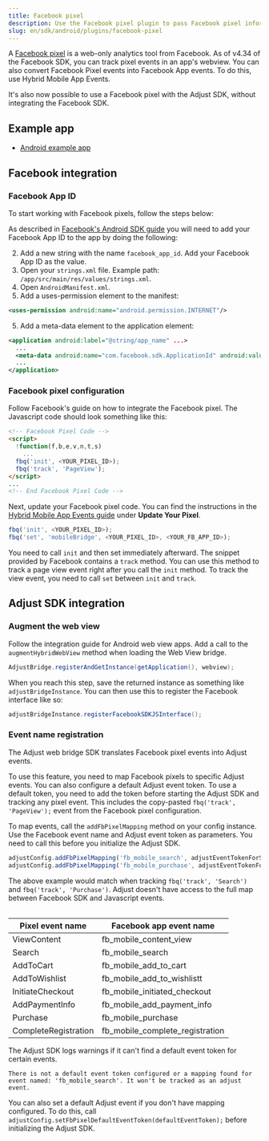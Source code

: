 ```yaml
---
title: Facebook pixel
description: Use the Facebook pixel plugin to pass Facebook pixel information to Adjust.
slug: en/sdk/android/plugins/facebook-pixel
---
```


A [Facebook pixel](https://www.facebook.com/business/help/952192354843755?id=1205376682832142) is a web-only analytics tool from Facebook. As of v4.34 of the Facebook SDK, you can track pixel events in an app's webview. You can also convert Facebook Pixel events into Facebook App events. To do this, use Hybrid Mobile App Events.

It's also now possible to use a Facebook pixel with the Adjust SDK, without integrating the Facebook SDK.

## Example app

-  [Android example app](https://github.com/adjust/android_sdk/tree/master/Adjust/example-app-fbpixel)

## Facebook integration

### Facebook App ID

To start working with Facebook pixels, follow the steps below:

As described in [Facebook's Android SDK guide](https://developers.facebook.com/docs/android/) you will need to add your Facebook App ID to the app by doing the following:

2. Add a new string with the name `facebook_app_id`. Add your Facebook App ID as the value.
1. Open your `strings.xml` file. Example path: `/app/src/main/res/values/strings.xml`.
3. Open `AndroidManifest.xml`.
4. Add a uses-permission element to the manifest:
```xml
<uses-permission android:name="android.permission.INTERNET"/>
```
5. Add a meta-data element to the application element:

```xml
<application android:label="@string/app_name" ...>
  ...
  <meta-data android:name="com.facebook.sdk.ApplicationId" android:value="@string/facebook_app_id"/>
  ...
</application>
```

### Facebook pixel configuration

Follow Facebook's guide on how to integrate the Facebook pixel. The Javascript code should look something like this:

```html
<!-- Facebook Pixel Code -->
<script>
  !function(f,b,e,v,n,t,s)
    ...
  fbq('init', <YOUR_PIXEL_ID>);
  fbq('track', 'PageView');
</script>
...
<!-- End Facebook Pixel Code -->
```

Next, update your Facebook pixel code. You can find the instructions in the [Hybrid Mobile App Events guide](https://developers.facebook.com/docs/app-events/hybrid-app-events) under **Update Your Pixel**.

```js
fbq('init', <YOUR_PIXEL_ID>);
fbq('set', 'mobileBridge', <YOUR_PIXEL_ID>, <YOUR_FB_APP_ID>);
```

<Callout type="important">

You need to call `init` and then set immediately afterward. The snippet provided by Facebook contains a `track` method. You can use this method to track a page view event right after you call the `init` method. To track the view event, you need to call `set` between `init` and `track`.

</Callout>

## Adjust SDK integration

### Augment the web view

Follow the integration guide for Android web view apps. Add a call to the `augmentHybridWebView` method when loading the Web View bridge.

```java
AdjustBridge.registerAndGetInstance(getApplication(), webview);
```

When you reach this step, save the returned instance as something like `adjustBridgeInstance`. You can then use this to register the Facebook interface like so:

```java
adjustBridgeInstance.registerFacebookSDKJSInterface();
```

### Event name registration

The Adjust web bridge SDK translates Facebook pixel events into Adjust events.

To use this feature, you need to map Facebook pixels to specific Adjust events. You can also configure a default Adjust event token. To use a default token, you need to add the token before starting the Adjust SDK and tracking any pixel event. This includes the copy-pasted `fbq('track', 'PageView');` event from the Facebook pixel configuration.

To map events, call the `addFbPixelMapping` method on your config instance. Use the Facebook event name and Adjust event token as parameters. You need to call this before you initialize the Adjust SDK.

```js
adjustConfig.addFbPixelMapping('fb_mobile_search', adjustEventTokenForSearch);
adjustConfig.addFbPixelMapping('fb_mobile_purchase', adjustEventTokenForPurchase);
```

<Callout type="note">

The above example would match when tracking `fbq('track', 'Search')` and `fbq('track', 'Purchase')`. Adjust doesn't have access to the full map between Facebook SDK and Javascript events.

</Callout>

<Table>

| Pixel event name     | Facebook app event name         |
| -------------------- | ------------------------------- |
| ViewContent          | fb_mobile_content_view          |
| Search               | fb_mobile_search                |
| AddToCart            | fb_mobile_add_to_cart           |
| AddToWishlist        | fb_mobile_add_to_wishlistt      |
| InitiateCheckout     | fb_mobile_initiated_checkout    |
| AddPaymentInfo       | fb_mobile_add_payment_info      |
| Purchase             | fb_mobile_purchase              |
| CompleteRegistration | fb_mobile_complete_registration |

</Table>

The Adjust SDK logs warnings if it can't find a default event token for certain events.

```text
There is not a default event token configured or a mapping found for event named: 'fb_mobile_search'. It won't be tracked as an adjust event.
```

You can also set a default Adjust event if you don't have mapping configured. To do this, call `adjustConfig.setFbPixelDefaultEventToken(defaultEventToken);` before initializing the Adjust SDK.
